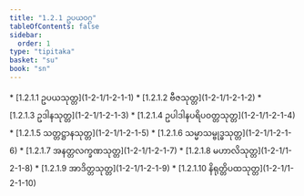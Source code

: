```yaml
---
title: "1.2.1 ဥပယဝဂ္ဂ"
tableOfContents: false
sidebar:
  order: 1
type: "tipitaka"
basket: "su"
book: "sn"
---
```



<DynamicBreadcrumb />



<TableOfContents book="sn" section="1.2.1">
* [1.2.1.1 ဥပယသုတ္တ](1-2-1/1-2-1-1)
* [1.2.1.2 ဗီဇသုတ္တ](1-2-1/1-2-1-2)
* [1.2.1.3 ဥဒါနသုတ္တ](1-2-1/1-2-1-3)
* [1.2.1.4 ဥပါဒါနပရိပဝတ္တသုတ္တ](1-2-1/1-2-1-4)
* [1.2.1.5 သတ္တဋ္ဌာနသုတ္တ](1-2-1/1-2-1-5)
* [1.2.1.6 သမ္မာသမ္ဗုဒ္ဓသုတ္တ](1-2-1/1-2-1-6)
* [1.2.1.7 အနတ္တလက္ခဏသုတ္တ](1-2-1/1-2-1-7)
* [1.2.1.8 မဟာလိသုတ္တ](1-2-1/1-2-1-8)
* [1.2.1.9 အာဒိတ္တသုတ္တ](1-2-1/1-2-1-9)
* [1.2.1.10 နိရုတ္တိပထသုတ္တ](1-2-1/1-2-1-10)
</TableOfContents>